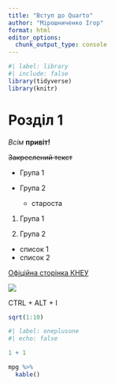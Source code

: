 ```yaml
---
title: "Вступ до Quarto"
author: "Мірошниченко Ігор"
format: html
editor_options: 
  chunk_output_type: console
---
```

```r
#| label: library
#| include: false
library(tidyverse)
library(knitr)
```


# Розділ 1
*Всім* **привіт!**

~~Закреслений текст~~

* Група 1

* Група 2
  * староста
  
1. Група 1

2. Група 2

- список 1
+ список 2

[Офіційна сторінка КНЕУ](https://kneu.edu.ua/)

![](https://images.weserv.nl/?url=https%3A%2F%2Fkneu.edu.ua%2Fuserfiles%2Fspa%2Fenactus.png)

CTRL + ALT + I

```r
sqrt(1:10)
```

```r
#| label: oneplusone
#| echo: false

1 + 1
```


```r
mpg %>% 
  kable()
```

















